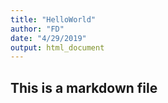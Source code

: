 ```yaml
---
title: "HelloWorld"
author: "FD"
date: "4/29/2019"
output: html_document
---
```

##  This is a markdown file



